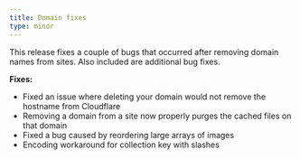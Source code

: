 ```yaml
---
title: Domain fixes
type: minor
---
```

This release fixes a couple of bugs that occurred after removing domain names from sites. Also included are additional bug fixes.

**Fixes:**

* Fixed an issue where deleting your domain would not remove the hostname from Cloudflare
* Removing a domain from a site now properly purges the cached files on that domain
* Fixed a bug caused by reordering large arrays of images
* Encoding workaround for collection key with slashes
